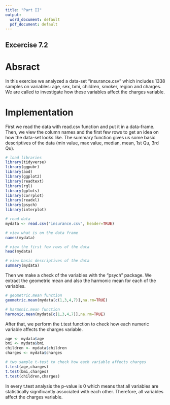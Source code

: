 ```yaml
---
title: "Part II"
output:
  word_document: default
  pdf_document: default
---
```


## Excercise 7.2

# Absract
In this exercise we analyzed a data-set "insurance.csv" which includes 1338 samples on variables: age, sex, bmi, children, smoker, region and charges. We are called to investigate how these variables affect the charges variable.


# Implementation
First we read the data with read.csv function and put it in a data-frame. Then, we view the column names and the first few rows to get an idea on how the data-set looks like. The summary function gives us some basic descriptives of the data (min value, max value, median, mean, 1st Qu, 3rd Qu).

```r
# load libraries
library(tidyverse)
library(ggpubr)
library(aod)
library(ggplot2)
library(readtext)
library(rgl)
library(gplots)
library(corrplot)
library(readxl)
library(psych)
library(interplot)

# read data
mydata <- read.csv("insurance.csv", header=TRUE)

# view what is on the data frame
names(mydata)

# view the first few rows of the data
head(mydata)

# view basic descriptives of the data
summary(mydata)
```

Then we make a check of the variables with the "psych" package. We extract the geometric mean and also the harmonic mean for each of the variables.

```r
# geometric.mean function
geometric.mean(mydata[c(1,3,4,7)],na.rm=TRUE)

# harmonic.mean function
harmonic.mean(mydata[c(1,3,4,7)],na.rm=TRUE)
```

After that, we perform the t.test function to check how each numeric variable affects the charges variable.

```r
age <- mydata$age
bmi <- mydata$bmi
children <- mydata$children
charges <- mydata$charges

# two sample t-test to check how each variable affects charges
t.test(age,charges)
t.test(bmi,charges)
t.test(children,charges)
```

In every t.test analysis the p-value is 0 which means that all variables are statistically significantly associated with each other. Therefore, all variables affect the charges variable.

